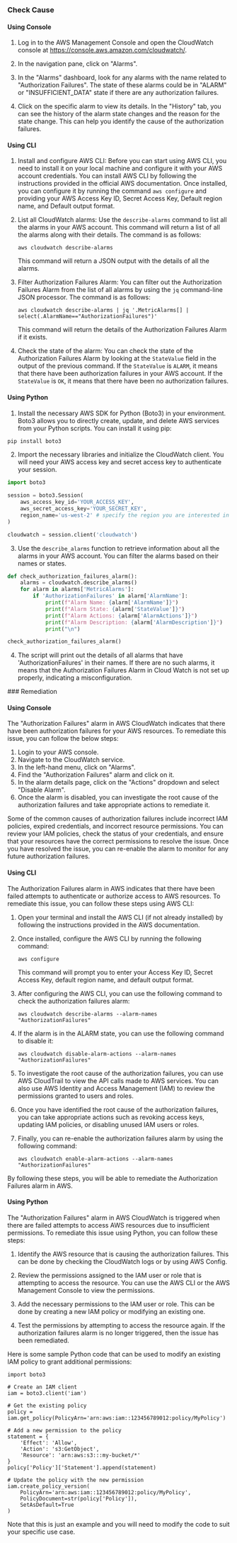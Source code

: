 

<Tabs><Tab title='Cause'>
### Check Cause

#### Using Console

1. Log in to the AWS Management Console and open the CloudWatch console at https://console.aws.amazon.com/cloudwatch/.

2. In the navigation pane, click on "Alarms".

3. In the "Alarms" dashboard, look for any alarms with the name related to "Authorization Failures". The state of these alarms could be in "ALARM" or "INSUFFICIENT_DATA" state if there are any authorization failures.

4. Click on the specific alarm to view its details. In the "History" tab, you can see the history of the alarm state changes and the reason for the state change. This can help you identify the cause of the authorization failures.

#### Using CLI

1. Install and configure AWS CLI: Before you can start using AWS CLI, you need to install it on your local machine and configure it with your AWS account credentials. You can install AWS CLI by following the instructions provided in the official AWS documentation. Once installed, you can configure it by running the command `aws configure` and providing your AWS Access Key ID, Secret Access Key, Default region name, and Default output format.

2. List all CloudWatch alarms: Use the `describe-alarms` command to list all the alarms in your AWS account. This command will return a list of all the alarms along with their details. The command is as follows:
   ```
   aws cloudwatch describe-alarms
   ```
   This command will return a JSON output with the details of all the alarms.

3. Filter Authorization Failures Alarm: You can filter out the Authorization Failures Alarm from the list of all alarms by using the `jq` command-line JSON processor. The command is as follows:
   ```
   aws cloudwatch describe-alarms | jq '.MetricAlarms[] | select(.AlarmName=="AuthorizationFailures")'
   ```
   This command will return the details of the Authorization Failures Alarm if it exists.

4. Check the state of the alarm: You can check the state of the Authorization Failures Alarm by looking at the `StateValue` field in the output of the previous command. If the `StateValue` is `ALARM`, it means that there have been authorization failures in your AWS account. If the `StateValue` is `OK`, it means that there have been no authorization failures.

#### Using Python

1. Install the necessary AWS SDK for Python (Boto3) in your environment. Boto3 allows you to directly create, update, and delete AWS services from your Python scripts. You can install it using pip:

```python
pip install boto3
```

2. Import the necessary libraries and initialize the CloudWatch client. You will need your AWS access key and secret access key to authenticate your session.

```python
import boto3

session = boto3.Session(
    aws_access_key_id='YOUR_ACCESS_KEY',
    aws_secret_access_key='YOUR_SECRET_KEY',
    region_name='us-west-2' # specify the region you are interested in
)

cloudwatch = session.client('cloudwatch')
```

3. Use the `describe_alarms` function to retrieve information about all the alarms in your AWS account. You can filter the alarms based on their names or states.

```python
def check_authorization_failures_alarm():
    alarms = cloudwatch.describe_alarms()
    for alarm in alarms['MetricAlarms']:
        if 'AuthorizationFailures' in alarm['AlarmName']:
            print(f"Alarm Name: {alarm['AlarmName']}")
            print(f"Alarm State: {alarm['StateValue']}")
            print(f"Alarm Actions: {alarm['AlarmActions']}")
            print(f"Alarm Description: {alarm['AlarmDescription']}")
            print("\n")

check_authorization_failures_alarm()
```

4. The script will print out the details of all alarms that have 'AuthorizationFailures' in their names. If there are no such alarms, it means that the Authorization Failures Alarm in Cloud Watch is not set up properly, indicating a misconfiguration.

</Tab>

<Tab title='Remediation'>
### Remediation

#### Using Console

The "Authorization Failures" alarm in AWS CloudWatch indicates that there have been authorization failures for your AWS resources. To remediate this issue, you can follow the below steps:

1. Login to your AWS console.
2. Navigate to the CloudWatch service.
3. In the left-hand menu, click on "Alarms".
4. Find the "Authorization Failures" alarm and click on it.
5. In the alarm details page, click on the "Actions" dropdown and select "Disable Alarm".
6. Once the alarm is disabled, you can investigate the root cause of the authorization failures and take appropriate actions to remediate it. 

Some of the common causes of authorization failures include incorrect IAM policies, expired credentials, and incorrect resource permissions. You can review your IAM policies, check the status of your credentials, and ensure that your resources have the correct permissions to resolve the issue. Once you have resolved the issue, you can re-enable the alarm to monitor for any future authorization failures.

#### Using CLI

The Authorization Failures alarm in AWS indicates that there have been failed attempts to authenticate or authorize access to AWS resources. To remediate this issue, you can follow these steps using AWS CLI:

1. Open your terminal and install the AWS CLI (if not already installed) by following the instructions provided in the AWS documentation.

2. Once installed, configure the AWS CLI by running the following command:

   ```
   aws configure
   ```

   This command will prompt you to enter your Access Key ID, Secret Access Key, default region name, and default output format.

3. After configuring the AWS CLI, you can use the following command to check the authorization failures alarm:

   ```
   aws cloudwatch describe-alarms --alarm-names "AuthorizationFailures"
   ```

4. If the alarm is in the ALARM state, you can use the following command to disable it:

   ```
   aws cloudwatch disable-alarm-actions --alarm-names "AuthorizationFailures"
   ```

5. To investigate the root cause of the authorization failures, you can use AWS CloudTrail to view the API calls made to AWS services. You can also use AWS Identity and Access Management (IAM) to review the permissions granted to users and roles.

6. Once you have identified the root cause of the authorization failures, you can take appropriate actions such as revoking access keys, updating IAM policies, or disabling unused IAM users or roles.

7. Finally, you can re-enable the authorization failures alarm by using the following command:

   ```
   aws cloudwatch enable-alarm-actions --alarm-names "AuthorizationFailures"
   ```

By following these steps, you will be able to remediate the Authorization Failures alarm in AWS.

#### Using Python

The "Authorization Failures" alarm in AWS CloudWatch is triggered when there are failed attempts to access AWS resources due to insufficient permissions. To remediate this issue using Python, you can follow these steps:

1. Identify the AWS resource that is causing the authorization failures. This can be done by checking the CloudWatch logs or by using AWS Config.

2. Review the permissions assigned to the IAM user or role that is attempting to access the resource. You can use the AWS CLI or the AWS Management Console to view the permissions.

3. Add the necessary permissions to the IAM user or role. This can be done by creating a new IAM policy or modifying an existing one.

4. Test the permissions by attempting to access the resource again. If the authorization failures alarm is no longer triggered, then the issue has been remediated.

Here is some sample Python code that can be used to modify an existing IAM policy to grant additional permissions:

```
import boto3

# Create an IAM client
iam = boto3.client('iam')

# Get the existing policy
policy = iam.get_policy(PolicyArn='arn:aws:iam::123456789012:policy/MyPolicy')

# Add a new permission to the policy
statement = {
    'Effect': 'Allow',
    'Action': 's3:GetObject',
    'Resource': 'arn:aws:s3:::my-bucket/*'
}
policy['Policy']['Statement'].append(statement)

# Update the policy with the new permission
iam.create_policy_version(
    PolicyArn='arn:aws:iam::123456789012:policy/MyPolicy',
    PolicyDocument=str(policy['Policy']),
    SetAsDefault=True
)
```

Note that this is just an example and you will need to modify the code to suit your specific use case.


</Tab>
</Tabs>